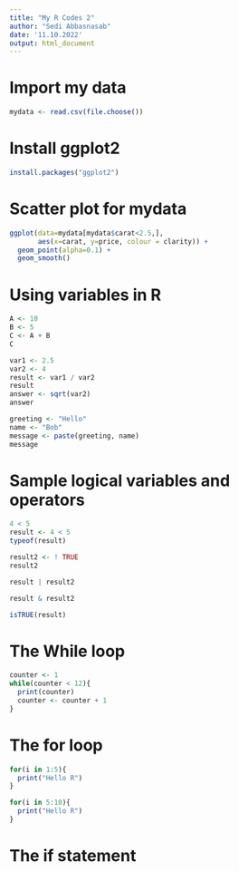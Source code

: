 ```yaml
---
title: "My R Codes 2"
author: "Sedi Abbasnasab"
date: '11.10.2022'
output: html_document
---
```


# Import my data
```r
mydata <- read.csv(file.choose())
```
# Install ggplot2
```r
install.packages("ggplot2")
```
# Scatter plot for mydata
```r
ggplot(data=mydata[mydata$carat<2.5,], 
       aes(x=carat, y=price, colour = clarity)) + 
  geom_point(alpha=0.1) +
  geom_smooth()
```

# Using variables in R
```r
A <- 10
B <- 5
C <- A + B
C
```
```r
var1 <- 2.5
var2 <- 4
result <- var1 / var2
result
answer <- sqrt(var2)
answer
```
```r
greeting <- "Hello"
name <- "Bob"
message <- paste(greeting, name)
message
```

# Sample logical variables and operators
```r
4 < 5
result <- 4 < 5
typeof(result)
```
```r
result2 <- ! TRUE
result2
```
```r
result | result2
```
```r
result & result2
```
```r
isTRUE(result)
```

# The While loop
```r
counter <- 1
while(counter < 12){
  print(counter)
  counter <- counter + 1
}
```

# The for loop
```r
for(i in 1:5){
  print("Hello R")
}
```
```r
for(i in 5:10){
  print("Hello R")
}
```

# The if statement


